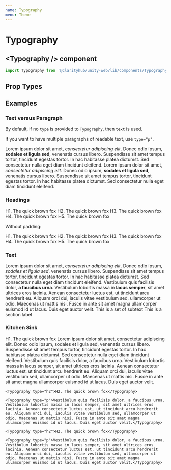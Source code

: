 ```yaml
---
name: Typography
menu: Theme
---
```



# Typography

## \<Typography /\> component

```js
import Typography from '@clarityhub/unity-web/lib/components/Typography';
```

## Prop Types

<PropsTable of={Typography} />

## Examples

### Text versus Paragraph

By default, if no `type` is provided to `Typography`, then `text` is used.

If you want to have multiple paragraphs of readable text, use `type="p"`.

<Playground>
    <Typography>Lorem ipsum dolor sit amet, <i>consectetur adipiscing elit</i>. Donec odio ipsum, <strong>sodales et ligula sed</strong>, venenatis cursus libero. Suspendisse sit amet tempus tortor, tincidunt egestas tortor. In hac habitasse platea dictumst. Sed consectetur nulla eget diam tincidunt eleifend.</Typography>
    <Typography type="p">Lorem ipsum dolor sit amet, <i>consectetur adipiscing elit</i>. Donec odio ipsum, <strong>sodales et ligula sed</strong>, venenatis cursus libero. Suspendisse sit amet tempus tortor, tincidunt egestas tortor. In hac habitasse platea dictumst. Sed consectetur nulla eget diam tincidunt eleifend.</Typography>
</Playground>

### Headings

<Playground>
    <Typography type="h1">H1. The quick brown fox</Typography>
    <Typography type="h2">H2. The quick brown fox</Typography>
    <Typography type="h3">H3. The quick brown fox</Typography>
    <Typography type="h4">H4. The quick brown fox</Typography>
    <Typography type="h5">H5. The quick brown fox</Typography>
</Playground>

Without padding:

<Playground>
    <Typography type="h1" noPadding>H1. The quick brown fox</Typography>
    <Typography type="h2" noPadding>H2. The quick brown fox</Typography>
    <Typography type="h3" noPadding>H3. The quick brown fox</Typography>
    <Typography type="h4" noPadding>H4. The quick brown fox</Typography>
    <Typography type="h5" noPadding>H5. The quick brown fox</Typography>
</Playground>

### Text

<Playground>
    <Typography type="p">Lorem ipsum dolor sit amet, <i>consectetur adipiscing elit</i>. Donec odio ipsum, <em>sodales et ligula sed</em>, venenatis cursus libero. Suspendisse sit amet tempus tortor, tincidunt egestas tortor. In hac habitasse platea dictumst. Sed consectetur nulla eget diam tincidunt eleifend.</Typography>
    <Typography type="p">Vestibulum quis facilisis dolor, <strong>a faucibus urna</strong>. Vestibulum lobortis massa in <b>lacus semper</b>, sit amet ultrices eros lacinia. Aenean consectetur luctus est, ut tincidunt arcu hendrerit eu. Aliquam orci dui, iaculis vitae vestibulum sed, ullamcorper ut odio. Maecenas ut mattis nisi. Fusce in ante sit amet magna ullamcorper euismod id ut lacus. Duis eget auctor velit.</Typography>
    <Typography type="subtext">This is a set of subtext</Typography>
    <Typography type="sectionLabel">This is a section label</Typography>
</Playground>

### Kitchen Sink

<Playground>
    <Typography type="h1">H1. The quick brown fox</Typography>
    <Typography type="p">Lorem ipsum dolor sit amet, consectetur adipiscing elit. Donec odio ipsum, sodales et ligula sed, venenatis cursus libero. Suspendisse sit amet tempus tortor, tincidunt egestas tortor. In hac habitasse platea dictumst. Sed consectetur nulla eget diam tincidunt eleifend.</Typography>
    <Typography type="p">Vestibulum quis facilisis dolor, a faucibus urna. Vestibulum lobortis massa in lacus semper, sit amet ultrices eros lacinia. Aenean consectetur luctus est, ut tincidunt arcu hendrerit eu. Aliquam orci dui, iaculis vitae vestibulum sed, ullamcorper ut odio. Maecenas ut mattis nisi. Fusce in ante sit amet magna ullamcorper euismod id ut lacus. Duis eget auctor velit.</Typography>

    <Typography type="h2">H2. The quick brown fox</Typography>

    <Typography type="p">Vestibulum quis facilisis dolor, a faucibus urna. Vestibulum lobortis massa in lacus semper, sit amet ultrices eros lacinia. Aenean consectetur luctus est, ut tincidunt arcu hendrerit eu. Aliquam orci dui, iaculis vitae vestibulum sed, ullamcorper ut odio. Maecenas ut mattis nisi. Fusce in ante sit amet magna ullamcorper euismod id ut lacus. Duis eget auctor velit.</Typography>

    <Typography type="h2">H2. The quick brown fox</Typography>

    <Typography type="p">Vestibulum quis facilisis dolor, a faucibus urna. Vestibulum lobortis massa in lacus semper, sit amet ultrices eros lacinia. Aenean consectetur luctus est, ut tincidunt arcu hendrerit eu. Aliquam orci dui, iaculis vitae vestibulum sed, ullamcorper ut odio. Maecenas ut mattis nisi. Fusce in ante sit amet magna ullamcorper euismod id ut lacus. Duis eget auctor velit.</Typography>
</Playground>
